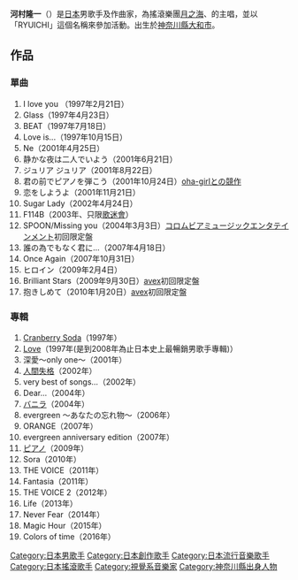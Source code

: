 {{blpunsourced|time=2019-01-13T12:38:31+00:00}}
{{expand Japanese|time=2019-01-13T12:38:31+00:00}}
{{藝人
| 姓名 = 河村 隆一
| 類型 = 男歌手
| 圖片 = Ryuichi & J 2013.jpg
| 圖片簡介 = 
| 外文名 = 河村 隆一
| 外文 = 日文 
| 英文名 = Kawamura Ryuichi
| 綽號 = 
| 出生日期 = {{birth date and age|1970|5|20}}
| 出生地點 = {{JPN}}[[神奈川縣|神奈川縣]][[大和市|大和市]]
| 國籍 = {{JPN}}
| 音樂類型 = [[J-POP|J-POP]]、[[搖滾|搖滾]]
| 職業 = [[歌手|歌手]]、[[作曲家|作曲家]]、[[小說家|小說家]]、[[演員|演員]]
| 活躍年代 = 
| 經紀公司 = 
| 唱片公司 = 
| 網站 = http://www.kawamura-fc.com/ http://www.kawamura-fc.com/
}}
{{japanese|japanese=河村隆一|kana=かわむら りゅういち|romaji=Kawamura Ryuichi}}

'''河村隆一'''（{{bd|1970年|5月20日|catIdx=Kawamura Ryuichi}}）是[[日本|日本]]男歌手及作曲家，為搖滾樂團[[月之海|月之海]]、{{link-ja|Tourbillon|Tourbillon (バンド)}}的主唱，並以「RYUICHI」這個名稱來參加活動。出生於[[神奈川縣|神奈川縣]][[大和市|大和市]]。

== 作品 ==
=== 單曲 ===
# I love you （1997年2月21日）
# Glass（1997年4月23日）
# BEAT（1997年7月18日）
# Love is...（1997年10月15日）
# Ne（2001年4月25日）
# 静かな夜は二人でいよう（2001年6月21日）
# ジュリア ジュリア（2001年8月22日）
# 君の前でピアノを弾こう（2001年10月24日）[[oha-girl|oha-girl]]との[[競作|競作]]
# 恋をしようよ（2001年11月21日）
# Sugar Lady（2002年4月24日）
# F114B（2003年、只限[[ファンクラブ|歌迷會]]）
# SPOON/Missing you（2004年3月3日）[[コロムビアミュージックエンタテインメント|コロムビアミュージックエンタテインメント]]初回限定盤
# 誰の為でもなく君に...（2007年4月18日）
# Once Again（2007年10月31日）
# ヒロイン（2009年2月4日）
# Brilliant Stars（2009年9月30日）[[avex|avex]]初回限定盤
# 抱きしめて（2010年1月20日）[[avex|avex]]初回限定盤

=== 專輯 ===
# [[Cranberry_Soda|Cranberry Soda]]（1997年）
# [[Love|Love]]（1997年(是到2008年為止日本史上最暢銷男歌手專輯)）
# 深愛〜only one〜（2001年）
# [[人間失格|人間失格]]（2002年）
# very best of songs...（2002年）
# Dear...（2004年）
# [[バニラ|バニラ]]（2004年）
# evergreen 〜あなたの忘れ物〜（2006年）
# ORANGE（2007年）
# evergreen anniversary edition（2007年）
# [[鋼琴|ピアノ]]（2009年）
# Sora（2010年）
# THE VOICE（2011年）
# Fantasia（2011年）
# THE VOICE 2（2012年）
# Life（2013年）
# Never Fear（2014年）
# Magic Hour（2015年）
# Colors of time（2016年）

{{Authority control}}
{{DEFAULTSORT:Kawamura Ryuichi}}
[[Category:日本男歌手|Category:日本男歌手]]
[[Category:日本創作歌手|Category:日本創作歌手]]
[[Category:日本流行音樂歌手|Category:日本流行音樂歌手]]
[[Category:日本搖滾歌手|Category:日本搖滾歌手]]
[[Category:視覺系音樂家|Category:視覺系音樂家]]
[[Category:神奈川縣出身人物|Category:神奈川縣出身人物]]